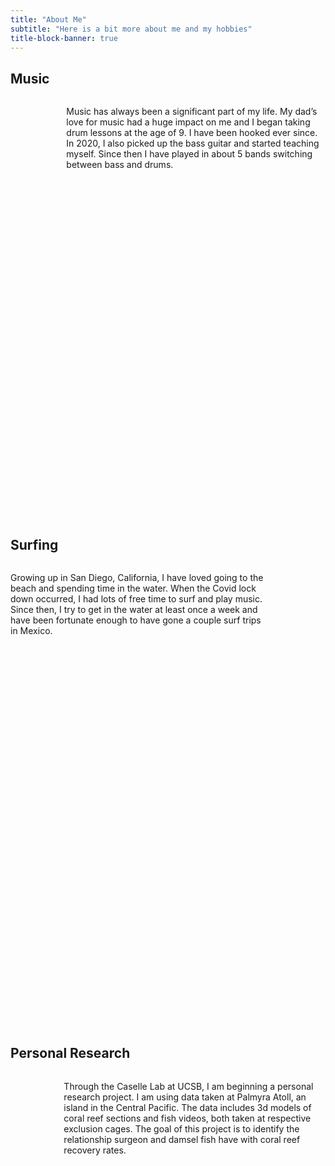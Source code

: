 ```yaml
---
title: "About Me"
subtitle: "Here is a bit more about me and my hobbies"
title-block-banner: true
---
```


## Music

::::: columns
::: {.column width="40%"}
![Band show in Isla Vista](images/IMG_0195.jpg)
:::

::: {.column width="60%" style="padding-left: 30px;"}
Music has always been a significant part of my life. My dad's love for music had a huge impact on me and I began taking drum lessons at the age of 9. I have been hooked ever since. In 2020, I also picked up the bass guitar and started teaching myself. Since then I have played in about 5 bands switching between bass and drums.
:::
:::::

## Surfing

::::: columns
::: {.column width="60%" style="padding-right: 30px;"}
Growing up in San Diego, California, I have loved going to the beach and spending time in the water. When the Covid lock down occurred, I had lots of free time to surf and play music. Since then, I try to get in the water at least once a week and have been fortunate enough to have gone a couple surf trips in Mexico.
:::


::: {.column width="40%"}
![Baja California, Mexico](images/IMG_0555.jpg)
:::
:::::

## Personal Research

::::: columns
::: {.column width="40%"}
![Palmyra Atoll. Credit: Nasa Earth Observatory](images/palmyra.jpg)
:::

::: {.column width="60%" style="padding-left: 30px;"}
Through the Caselle Lab at UCSB, I am beginning a personal research project. I am using data taken at Palmyra Atoll, an island in the Central Pacific. The data includes 3d models of coral reef sections and fish videos, both taken at respective exclusion cages. The goal of this project is to identify the relationship surgeon and damsel fish have with coral reef recovery rates. 
:::
:::::
